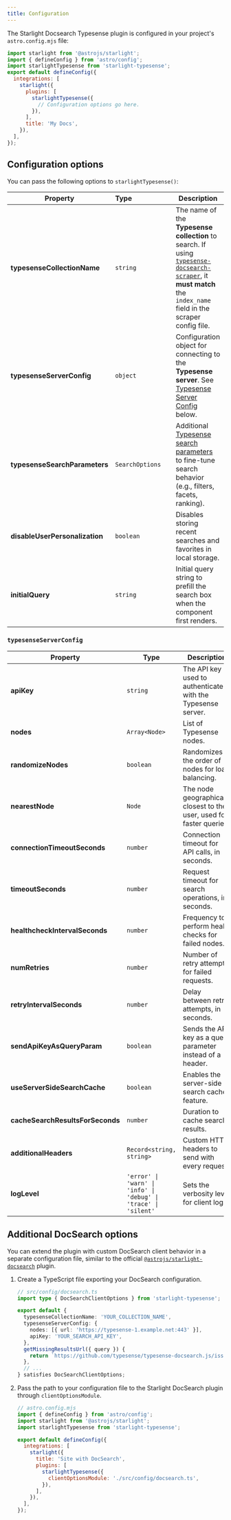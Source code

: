 ```yaml
---
title: Configuration
---
```



The Starlight Docsearch Typesense plugin is configured in your project's `astro.config.mjs` file:

```js
import starlight from '@astrojs/starlight';
import { defineConfig } from 'astro/config';
import starlightTypesense from 'starlight-typesense';
export default defineConfig({
  integrations: [
    starlight({
      plugins: [
        starlightTypesense({
          // Configuration options go here.
        }),
      ],
      title: 'My Docs',
    }),
  ],
});
```

## Configuration options

You can pass the following options to `starlightTypesense()`:

| Property                                                                      | Type&nbsp;&nbsp;&nbsp;&nbsp;&nbsp;&nbsp;&nbsp;&nbsp;&nbsp;&nbsp;&nbsp;&nbsp;&nbsp;&nbsp;&nbsp;&nbsp;&nbsp;&nbsp;&nbsp;&nbsp; | Description                                                                                                                                                                                                                |
| ----------------------------------------------------------------------------- | ---------------------------------------------------------------------------------------------------------------------------- | -------------------------------------------------------------------------------------------------------------------------------------------------------------------------------------------------------------------------- |
| **typesenseCollectionName** <Badge text='Required' variant='caution' />       | `string`                                                                                                                     | The name of the **Typesense collection** to search. If using [`typesense-docsearch-scraper`](https://typesense.org/docs/latest/guide/docsearch.html), it **must match** the `index_name` field in the scraper config file. |
| **typesenseServerConfig** <Badge text='Required' variant='caution' />         | `object`                                                                                                                     | Configuration object for connecting to the **Typesense server**. See [Typesense Server Config](#typesenseServerConfig) below.                                                                                              |
| **typesenseSearchParameters**                                                 | `SearchOptions`                                                                                                              | Additional <a href="https://typesense.org/docs/latest/api/search.html#search-parameters" target="_blank">Typesense search parameters</a> to fine-tune search behavior (e.g., filters, facets, ranking).                    |
| **disableUserPersonalization** <Badge text="default: false" variant="note" /> | `boolean`                                                                                                                    | Disables storing recent searches and favorites in local storage.                                                                                                                                                           |
| **initialQuery**                                                              | `string`                                                                                                                     | Initial query string to prefill the search box when the component first renders.                                                                                                                                           |

### `typesenseServerConfig`

| Property                                               | Type                                                            | Description                                                           |
| ------------------------------------------------------ | --------------------------------------------------------------- | --------------------------------------------------------------------- |
| **apiKey** <Badge text='Required' variant='caution' /> | `string`                                                        | The API key used to authenticate with the Typesense server.           |
| **nodes** <Badge text='Required' variant='caution' />  | `Array<Node>`                                                   | List of Typesense nodes.                                              |
| **randomizeNodes**                                     | `boolean`                                                       | Randomizes the order of nodes for load balancing.                     |
| **nearestNode**                                        | `Node`                                                          | The node geographically closest to the user, used for faster queries. |
| **connectionTimeoutSeconds**                           | `number`                                                        | Connection timeout for API calls, in seconds.                         |
| **timeoutSeconds**                                     | `number`                                                        | Request timeout for search operations, in seconds.                    |
| **healthcheckIntervalSeconds**                         | `number`                                                        | Frequency to perform health checks for failed nodes.                  |
| **numRetries**                                         | `number`                                                        | Number of retry attempts for failed requests.                         |
| **retryIntervalSeconds**                               | `number`                                                        | Delay between retry attempts, in seconds.                             |
| **sendApiKeyAsQueryParam**                             | `boolean`                                                       | Sends the API key as a query parameter instead of a header.           |
| **useServerSideSearchCache**                           | `boolean`                                                       | Enables the server-side search cache feature.                         |
| **cacheSearchResultsForSeconds**                       | `number`                                                        | Duration to cache search results.                                     |
| **additionalHeaders**                                  | `Record<string, string>`                                        | Custom HTTP headers to send with every request.                       |
| **logLevel**                                           | `'error' \| 'warn' \| 'info' \| 'debug' \| 'trace' \| 'silent'` | Sets the verbosity level for client logs.                             |

## Additional DocSearch options

You can extend the plugin with custom DocSearch client behavior in a separate configuration file, similar to the official <a href="https://starlight.astro.build/guides/site-search/#algolia-docsearch" target="_blank">`@astrojs/starlight-docsearch`</a>
plugin.

<Steps>

1. Create a TypeScript file exporting your DocSearch configuration.

   ```ts
   // src/config/docsearch.ts
   import type { DocSearchClientOptions } from 'starlight-typesense';

   export default {
     typesenseCollectionName: 'YOUR_COLLECTION_NAME',
     typesenseServerConfig: {
       nodes: [{ url: 'https://typesense-1.example.net:443' }],
       apiKey: 'YOUR_SEARCH_API_KEY',
     },
     getMissingResultsUrl({ query }) {
       return `https://github.com/typesense/typesense-docsearch.js/issues/new?title=${query}`;
     },
     // ...
   } satisfies DocSearchClientOptions;
   ```

2. Pass the path to your configuration file to the Starlight DocSearch plugin through `clientOptionsModule`.

   ```js {11-13}
   // astro.config.mjs
   import { defineConfig } from 'astro/config';
   import starlight from '@astrojs/starlight';
   import starlightTypesense from 'starlight-typesense';

   export default defineConfig({
     integrations: [
       starlight({
         title: 'Site with DocSearch',
         plugins: [
           starlightTypesense({
             clientOptionsModule: './src/config/docsearch.ts',
           }),
         ],
       }),
     ],
   });
   ```

</Steps>
